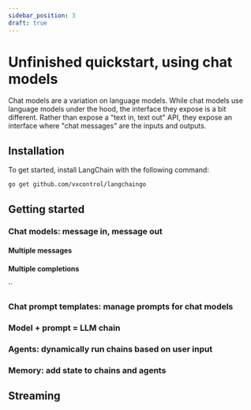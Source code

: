 ```yaml
---
sidebar_position: 3
draft: true
---
```


# Unfinished quickstart, using chat models

Chat models are a variation on language models.
While chat models use language models under the hood, the interface they expose is a bit different.
Rather than expose a "text in, text out" API, they expose an interface where "chat messages" are the inputs and outputs.

## Installation

To get started, install LangChain with the following command:

```bash 
go get github.com/vxcontrol/langchaingo
```

## Getting started


### Chat models: message in, message out


#### Multiple messages


#### Multiple completions

``

### Chat prompt templates: manage prompts for chat models


### Model + prompt = LLM chain


### Agents: dynamically run chains based on user input


### Memory: add state to chains and agents

## Streaming
